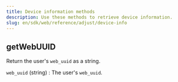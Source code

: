 ```yaml
---
title: Device information methods
description: Use these methods to retrieve device information.
slug: en/sdk/web/reference/adjust/device-info
---
```


<Function>

## getWebUUID

Return the user's `web_uuid` as a string.

<slot slot="signature">


<GetWebUUIDSig />

</slot>

<slot slot="snippet">


<GetWebUUID />

</slot>

<slot slot="returns">

`web_uuid` (string)
: The user's `web_uuid`.

</slot>

</Function>
